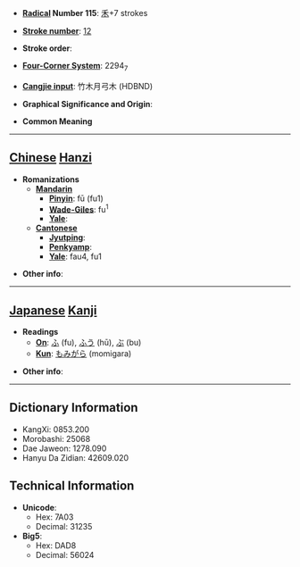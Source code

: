 * '''[[Wiktionary:Chinese radical index| Radical]] Number 115''': [[Wiktionary:Chinese radical index 禾|禾]]+7 strokes

* '''[[Wiktionary:Chinese total strokes index|Stroke number]]''': [[Wiktionary:Chinese total strokes index 12|12]]

* '''Stroke order''': 

* '''[[Wiktionary:Chinese four corner index|Four-Corner System]]''': 2294<sub>7</sub>

* '''[[Wiktionary:Chinese Cangjie index|Cangjie input]]''': 竹木月弓木 (HDBND)

* '''Graphical Significance and Origin''': 

* '''Common Meaning'''

----

== [[Chinese]] [[Hanzi]] ==

* '''Romanizations'''
** '''[[Mandarin]]'''
*** '''[[Pinyin]]''': fū (fu1)
*** '''[[Wade-Giles]]''': fu<sup>1</sup>
*** '''[[Yale]]''': 
** '''[[Cantonese]]'''
*** '''[[Jyutping]]''':
*** '''[[Penkyamp]]''': 
*** '''[[Yale]]''': fau4, fu1

* '''Other info''': 

----

== [[Japanese]] [[Kanji]] ==

* '''Readings'''
** '''[[On]]''': [[ふ]] (fu), [[ふう]] (hū), [[ぶ]] (bu)
** '''[[Kun]]''': [[もみがら]] (momigara)

* '''Other info''':  

----

== Dictionary Information ==

* KangXi: 0853.200
* Morobashi: 25068
* Dae Jaweon: 1278.090
* Hanyu Da Zidian: 42609.020

== Technical Information ==

* '''Unicode''':
** Hex: 7A03
** Decimal: 31235
* '''Big5''':
** Hex: DAD8
** Decimal: 56024